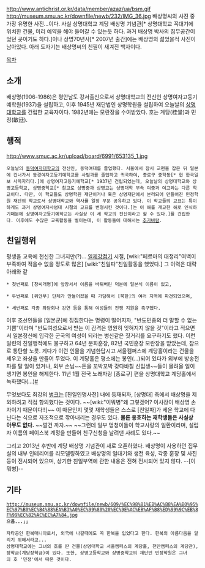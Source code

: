 http://www.antichrist.or.kr/data/member/azaz/ua/bsm.gif
http://museum.smu.ac.kr/downfile/newb/232/IMG_36.jpg
배상명씨의 사진 중 가장 유명한 사진...이다. 사실 상명대학교 계당 배상명 기념관[* 상명대학교 꼭대기에 위치한 건물, 미리 예약을 해야 들어갈 수 있는듯 하다. 과거 배상명 박사의 집무공간이었던 곳이기도 하다.]이나 상명70년사[* 2007년 출간]에는 배상명의 젊었을적 사진이 남아있다. 아래 도자기는 배상명씨의 친필이 새겨진 백자이다.

[[목차]]
== 소개 ==
배상명(1906-1986)은 평안남도 강서출신으로서 상명대학교의 전신인 상명여자고등기예학원(1937)을 설립하고, 이후 1945년 재단법인 상명학원을 설립하여 오늘날의 [[상명대학교]]를 건립한 교육자이다. 1982년에는 모란장을 수여받았다. 호는 계당(桂堂)과 민정(敏廷).

== 행적 ==
http://www.smuc.ac.kr/upload/board/6991/653135_1.jpg
 오늘날의 [[동덕여자대학교]]의 전신인, 동덕여대를 졸업했다. 서울에서 잠시 교편을 잡은 뒤 일본에 건너가서 동경여자고등기예학교를 사범과를 졸업하고 귀국하여, 종로구 중학동[* 현 한국일보 사옥자리다.]에 상명여자고등기예학교[* 1937년 건립되었는데, 오늘날의 상명대학교와 상명고등학교, 상명중학교[* 참고로 상명중과 상명고는 상명대학 부속 여중과 여고와는 다른 학교이다. 다만, 이 학교들도 상명학원 재단이거나 혹은 상명재단에서 분리되어 만들어진 민정학원 재단의 학교로서 상명대학교와 역사를 일정 부분 공유하고 있다. 이 학교들의 교표는 특이하게도 과거 상명여자사범대 시절의 교표를 변형시킨 것이다.]는 이 해를 개교한 해로 인식하기때문에 상명여자고등기예학교는 사실상 이 세 학교의 전신이라고 할 수 있다.]를 건립한다. 이후에도 수많은 교육활동을 벌이는데, 이 활동들에 대해서는 [[추가바람]].   

== 친일행위 ==
평생을 교육에 헌신한 그녀지만(?)... [[일제강점기]] 시절, [wiki:"페르마의 대정리"여백이 부족하여 적을수 없을 정도로 많은] [wiki:"친일파"친일활동을 했었다.] 그 이력은 대략 아래와 같

 * 첫번째로 [창씨개명]에 앞장서서 이름을 바꿔버린 덕분에 일본식 이름이 있고,

 * 두번째로 [위안부] 단체가 만들어졌을 때 가담해서 [북한]의 여러 지역에 파견되었으며,

 * 세번째로 각종 좌담회나 강연 등을 통해 여성들의 전쟁 지원을 촉구했다.

이후 조선인들을 [일본군]에 징집한다는 명령이 떨어지자, "반도민중의 더 말할 수 없는 기쁨"이라며 "반도여성으로서 받는 이 감격은 영원히 잊혀지지 않을 것"이라고 적으면서 일본정신에 입각한 군국의 여성이 되라는 병신같은 짓거리를 요구하기도 했다. 이런 일련의 친일행적에도 불구하고 64년 문화훈장, 82년 국민훈장 모란장을 받았는데, 참으로 통탄할 노릇. 게다가 이런 인물을 기념한답시고 서울캠퍼스에 계당홀이라는 건물을 세우고 좌상을 만들어 두었다. 이 계당홀은 평소에는 봉인(...)되어 있다가 외부에 방송전파를 탈 일이 있거나, 외부 손님~~돈을 꼬박꼬박 갖다바칠 신입생~~들이 몰려올 일이 생기면 봉인을 해제한다. 11년 1월 전국 노래자랑 [종로구] 편을 상명대학교 계당홀에서 녹화했다(...)[http://www.clubcity.kr/news/articleView.html?idxno=70931 #]

무엇보다도 최강의 [[병크]]는 [친일인명사전] 내에 등재되자, [상명대] 측에서 배상명을 제외하려고 직접 항의했다는 것이다. ~~[wiki:"이뭐병"왜 그렇겠어? 이사장이 배상명 손자이기 때문이다!!]~~ 이 때문인지 몇몇 재학생들은 스스로 [친일파]가 세운 학교에 다닌다는 식으로 자조적으로 깎아내리는 경우도 있다. '''물론 옹호하는 재학생들은 사실상 아무도 없다.''' ~~깔건 까자.~~ ~~그런데 일부 멍청이들이 학교사랑의 일환이라며, 설립자 이름의 페이스북 계정을 만들어 친구신청을 날려댄 사례도 있다.~~

그리고 2013년 후반에 계당 배상명 기념관이 새로 오픈하였다. 배상명이 사용하던 집무실의 내부 인테리어를 리모델링하였고 배상명의 일대기와 생전 육성, 각종 훈장 및 사진 등이 전시되어 있으며, 상기한 친일부역에 관한 내용은 전혀 전시되어 있지 않다. --[이뭐병]-- 

== 기타 ==
 http://museum.smu.ac.kr/downfile/newb/609/%EC%98%81%EB%AC%B8%EA%B0%95%EC%97%B0%EC%B4%88%EA%B3%A0%EC%99%80%20%EC%9E%AC%EB%AF%B8%ED%99%9C%EB%8F%99%EC%82%AC%EC%A7%84.jpg
 '''으음...;;'''

 자타공인 한복매니아로서, 외국에 나갈때에도 꼭 한복을 입었다고 한다. 한복의 아름다움을 알리기 위해서라고... 
 상명대학교에는 그녀의 호를 딴 건물(상명대학교 서울캠퍼스의 계당홀, 천안캠퍼스의 계당관),장학금(계당장학금)이 있다. 또한, 상명고등학교와 상명중학교의 재단인 민정학원은 그녀의 호 '민정'에서 따온 것이다. 


